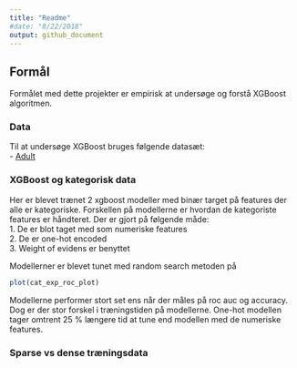 ```yaml
---
title: "Readme"
#date: "8/22/2018"
output: github_document
---
```



## Formål
Formålet med dette projekter er empirisk at undersøge og forstå XGBoost algoritmen. 

### Data
Til at undersøge XGBoost bruges følgende datasæt:   
  - [Adult](https://rpubs.com/H_Zhu/235617)

### XGBoost og kategorisk data
Her er blevet trænet 2 xgboost modeller med binær target på features der alle er kategoriske. Forskellen på modellerne er hvordan de kategoriste features er håndteret. Der er gjort på følgende måde:  
  1. De er blot taget med som numeriske features  
  2. De er one-hot encoded  
  3. Weight of evidens er benyttet  

Modellerner er blevet tunet med random search metoden på 

```r
plot(cat_exp_roc_plot)
```


Modellerne performer stort set ens når der måles på roc auc og accuracy. Dog er der stor forskel i træningstiden på modellerne. One-hot modellen tager omtrent 25 % længere tid at tune end modellen med de numeriske features.




### Sparse vs dense træningsdata
